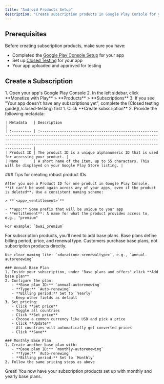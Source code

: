```yaml
---
title: "Android Products Setup"
description: "Create subscription products in Google Play Console for your Android app"
---
```


## Prerequisites

Before creating subscription products, make sure you have:

- Completed the [Google Play Console Setup](./google-play-console-setup) for your app
- Set up [Closed Testing](./closed-testing) for your app
- Your app uploaded and approved for testing

## Create a Subscription

<Steps>
  <Step title="Navigate to Subscriptions">
    1. Open your app's Google Play Console
    2. In the left sidebar, click **Monetize with Play** > **Products** > **Subscriptions**
    3. If you see "Your app doesn't have any subscriptions yet", complete the [Closed testing guide](./closed-testing) first
  </Step>

  <Step title="Create New Subscription">
    1. Click **Create subscription**
    2. Provide the following metadata:

    | Metadata   | Description                                                                                                                                                                                                                                                                           |
    | :--------- | :------------------------------------------------------------------------------------------------------------------------------------------------------------------------------------------------------------------------------------------------------------------------------------ |
    | Product ID | The product ID is a unique alphanumeric ID that is used for accessing your product. |
    | Name       | A short name of the item, up to 55 characters. This will be displayed on your Google Play Store listing. |
  </Step>
</Steps>

<Steps>
  <Step title="Configure Product Details">
    ### Tips for creating robust product IDs

    After you use a Product ID for one product in Google Play Console, **it can't be used again across any of your apps, even if the product is deleted**. Use a consistent naming scheme:

    > **`<app>_<entitlement>`**

    - **app:** Some prefix that will be unique to your app
    - **entitlement**: A name for what the product provides access to, e.g., "premium"

    For example: `bwai_premium`
  </Step>

  <Step title="Create Base Plans">
    For subscription products, you'll need to add base plans. Base plans define billing period, price, and renewal type. Customers purchase base plans, not subscription products directly.

    Use clear naming like: `<duration>-<renewaltype>`, e.g., `annual-autorenewing`

    ### Annual Base Plan
    1. Inside your subscription, under "Base plans and offers" click **Add base plan**
    2. Configure the plan:
       - **Base plan ID:** `annual-autorenewing`
       - **Type:** `Auto-renewing`
       - **Billing period:** Set to `Yearly`
       - Keep other fields as default
    3. Set pricing:
       - Click **Set price**
       - Toggle all countries
       - Click **Set price**
       - Choose a common currency like USD and pick a price
       - Click **Update**
       - All countries will automatically get converted prices
       - Click **Save**

    ### Monthly Base Plan
    1. Create another base plan with:
       - **Base plan ID:** `monthly-autorenewing`
       - **Type:** `Auto-renewing`
       - **Billing period:** Set to `Monthly`
    2. Follow the same pricing steps as above
  </Step>
</Steps>

Great! You now have your subscription products set up with monthly and yearly base plans.